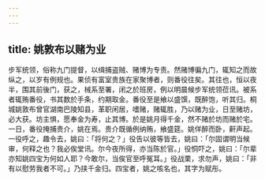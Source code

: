 ```yaml
---
---
---
```

title: 姚敦布以赌为业
---



步军统领，俗称九门提督，以缉捕盗贼、赌博为专责。然赌博徧九门，辄知之而故纵之，以岁有例规也。果侦有富室贵族在家聚博者，则番役往矣。其往也，恒以夜半，围其前後门，获之，械系至署，闭之於班房，例以明晨候步军统领莅讯。被系者辄贿番役，书其数於手条，约期取金。番役至是飨以盛馔，既醉饱，听其归。桐城姚敦布曾官湖南巴陵知县，革职闲居，嗜赌，赌辄胜，乃以赌为业，日至赌坊，必大获。坊主惧，愿奉金为寿，止其博。於是姚月得千金，然不赌於坊而赌於宅。一日，番役掩捕贵介，姚在焉。贵介既循例纳贿，飨盛筵。姚佯醉而卧，鼾声起。一役呼之，趣令去，姚曰：「将何之？」役告以彼等皆去，姚曰：「尔固谓明当候审，何释之也？我必俟堂讯。尔今夜所得，亦当陈於官。」役恫吓之，姚曰：「尔辈亦知姚四宝为何如人耶？今敢尔，当俟官至呼冤耳。」役战栗，求勿声，姚曰：「非有以慰劳我者不可。」乃挟千金归。四宝者，姚之咳名也，其字为赋彤。